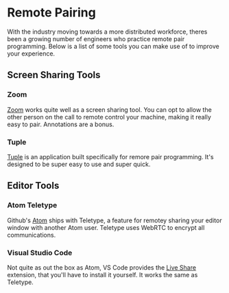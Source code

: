# Remote Pairing

With the industry moving towards a more distributed workforce, theres been a growing number of engineers who practice remote pair programming. Below is a list of some tools you can make use of to improve your experience.

## Screen Sharing Tools

### Zoom

[Zoom](http://zoom.us) works quite well as a screen sharing tool. You can opt to allow the other person on the call to remote control your machine, making it really easy to pair. Annotations are a bonus.

### Tuple

[Tuple](http://tuple.app) is an application built specifically for remore pair programming. It's designed to be super easy to use and super quick.

## Editor Tools

### Atom Teletype

Github's [Atom](https://atom.io/) ships with Teletype, a feature for remotey sharing your editor window with another Atom user. Teletype uses WebRTC to encrypt all communications.

### Visual Studio Code

Not quite as out the box as Atom, VS Code provides the [Live Share](https://docs.microsoft.com/en-us/visualstudio/liveshare/use/vscode#installation) extension, that you'll have to install it yourself. It works the same as Teletype.